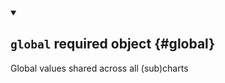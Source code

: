 


<details className="config-field" data-expandable="false" open>
<summary>

## `global` <span className="config-field-required" data-required="false">required</span> <span className="config-field-type">object</span> <span className="config-field-default"></span> <span className="config-field-enum"></span> {#global}

Global values shared across all (sub)charts

</summary>



</details>
